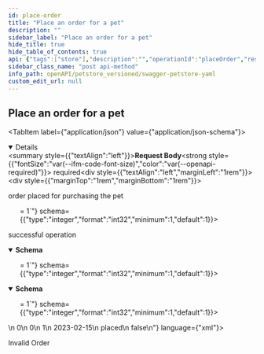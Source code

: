 ```yaml
---
id: place-order
title: "Place an order for a pet"
description: ""
sidebar_label: "Place an order for a pet"
hide_title: true
hide_table_of_contents: true
api: {"tags":["store"],"description":"","operationId":"placeOrder","responses":{"200":{"description":"successful operation","content":{"application/json":{"schema":{"type":"object","properties":{"id":{"description":"Order ID","allOf":[{"type":"integer","format":"int64","readOnly":true}]},"petId":{"description":"Pet ID","allOf":[{"type":"integer","format":"int64","readOnly":true}]},"quantity":{"type":"integer","format":"int32","minimum":1,"default":1},"shipDate":{"description":"Estimated ship date","type":"string","format":"date-time"},"status":{"type":"string","description":"Order Status","enum":["placed","approved","delivered"]},"complete":{"description":"Indicates whenever order was completed or not","type":"boolean","default":false,"readOnly":true},"requestId":{"description":"Unique Request Id","type":"string","writeOnly":true}},"xml":{"name":"Order"}}},"application/xml":{"schema":{"type":"object","properties":{"id":{"description":"Order ID","allOf":[{"type":"integer","format":"int64","readOnly":true}]},"petId":{"description":"Pet ID","allOf":[{"type":"integer","format":"int64","readOnly":true}]},"quantity":{"type":"integer","format":"int32","minimum":1,"default":1},"shipDate":{"description":"Estimated ship date","type":"string","format":"date-time"},"status":{"type":"string","description":"Order Status","enum":["placed","approved","delivered"]},"complete":{"description":"Indicates whenever order was completed or not","type":"boolean","default":false,"readOnly":true},"requestId":{"description":"Unique Request Id","type":"string","writeOnly":true}},"xml":{"name":"Order"}}}}},"400":{"description":"Invalid Order","content":{"application/json":{"example":{"status":400,"message":"Invalid Order"}}}}},"requestBody":{"content":{"application/json":{"schema":{"type":"object","properties":{"id":{"description":"Order ID","allOf":[{"type":"integer","format":"int64","readOnly":true}]},"petId":{"description":"Pet ID","allOf":[{"type":"integer","format":"int64","readOnly":true}]},"quantity":{"type":"integer","format":"int32","minimum":1,"default":1},"shipDate":{"description":"Estimated ship date","type":"string","format":"date-time"},"status":{"type":"string","description":"Order Status","enum":["placed","approved","delivered"]},"complete":{"description":"Indicates whenever order was completed or not","type":"boolean","default":false,"readOnly":true},"requestId":{"description":"Unique Request Id","type":"string","writeOnly":true}},"xml":{"name":"Order"}},"examples":{"OrderDelivered":{"summary":"Order delivered","value":{"quantity":4,"shipDate":"2022-10-12","status":"delivered","requestId":"444-4444-444-4444"}},"OrderPlaced":{"summary":"Order placed","value":{"quantity":10,"shipDate":"2022-10-01","status":"placed","requestId":"111-222-333-444"}},"OrderApproved":{"summary":"Order approved","value":{"quantity":1000,"shipDate":"2022-09-01","status":"approved","requestId":"000-111-222-333"}}}}},"description":"order placed for purchasing the pet","required":true},"method":"post","path":"/store/order","servers":[{"url":"https://petstore.swagger.io/v2","description":"Default server"},{"url":"https://petstore.swagger.io/sandbox","description":"Sandbox server"},{"url":"http://127.0.0.1:4010","description":"Prism Mock API (local)"}],"securitySchemes":{"petstore_auth":{"description":"Get access to data while protecting your account credentials.\nOAuth2 is also a safer and more secure way to give you access.\n","type":"oauth2","flows":{"implicit":{"authorizationUrl":"http://petstore.swagger.io/api/oauth/dialog","scopes":{"write:pets":"modify pets in your account","read:pets":"read your pets"}}}},"api_key":{"description":"For this sample, you can use the api key `special-key` to test the authorization filters.\n","type":"apiKey","name":"api_key","in":"header"}},"jsonRequestBodyExample":{"quantity":1,"shipDate":"2023-02-15","status":"placed","requestId":"string"},"info":{"description":"This is a sample server Petstore server.\nYou can find out more about Swagger at\n[http://swagger.io](http://swagger.io) or on [irc.freenode.net, #swagger](http://swagger.io/irc/).\nFor this sample, you can use the api key `special-key` to test the authorization filters.\n\n## Introduction\nThis API is documented in **OpenAPI format** and is based on\n[Petstore sample](http://petstore.swagger.io/) provided by [swagger.io](http://swagger.io) team.\nIt was **extended** to illustrate features of [generator-openapi-repo](https://github.com/Rebilly/generator-openapi-repo)\ntool and [ReDoc](https://github.com/Redocly/redoc) documentation. In addition to standard\nOpenAPI syntax we use a few [vendor extensions](https://github.com/Redocly/redoc/blob/master/docs/redoc-vendor-extensions.md).\n\n## OpenAPI Specification\nThis API is documented in **OpenAPI format** and is based on\n[Petstore sample](http://petstore.swagger.io/) provided by [swagger.io](http://swagger.io) team.\nIt was **extended** to illustrate features of [generator-openapi-repo](https://github.com/Rebilly/generator-openapi-repo)\ntool and [ReDoc](https://github.com/Redocly/redoc) documentation. In addition to standard\nOpenAPI syntax we use a few [vendor extensions](https://github.com/Redocly/redoc/blob/master/docs/redoc-vendor-extensions.md).\n\n## Cross-Origin Resource Sharing\nThis API features Cross-Origin Resource Sharing (CORS) implemented in compliance with  [W3C spec](https://www.w3.org/TR/cors/).\nAnd that allows cross-domain communication from the browser.\nAll responses have a wildcard same-origin which makes them completely public and accessible to everyone, including any code on any site.\n\n## Authentication\n\nPetstore offers two forms of authentication:\n  - API Key\n  - OAuth2\nOAuth2 - an open protocol to allow secure authorization in a simple\nand standard method from web, mobile and desktop applications.\n","version":"2.0.0","title":"Swagger Petstore YAML","termsOfService":"http://swagger.io/terms/","contact":{"name":"API Support","email":"apiteam@swagger.io","url":"https://github.com/Redocly/redoc"},"x-logo":{"url":"https://redocly.github.io/redoc/petstore-logo.png","altText":"Petstore logo"},"license":{"name":"Apache 2.0","url":"http://www.apache.org/licenses/LICENSE-2.0.html"}},"postman":{"name":"Place an order for a pet","description":{"content":"","type":"text/plain"},"url":{"path":["store","order"],"host":["{{baseUrl}}"],"query":[],"variable":[]},"header":[{"key":"Content-Type","value":"application/json"},{"key":"Accept","value":"application/json"}],"method":"POST","body":{"mode":"raw","raw":"\"\"","options":{"raw":{"language":"json"}}}}}
sidebar_class_name: "post api-method"
info_path: openAPI/petstore_versioned/swagger-petstore-yaml
custom_edit_url: null
---
```



## Place an order for a pet

<MimeTabs><TabItem label={"application/json"} value={"application/json-schema"}><details style={{}} data-collapsed={false} open={true}><summary style={{"textAlign":"left"}}><strong>Request Body</strong><strong style={{"fontSize":"var(--ifm-code-font-size)","color":"var(--openapi-required)"}}> required</strong></summary><div style={{"textAlign":"left","marginLeft":"1rem"}}><div style={{"marginTop":"1rem","marginBottom":"1rem"}}>

order placed for purchasing the pet

</div></div><ul style={{"marginLeft":"1rem"}}><SchemaItem collapsible={false} name={"quantity"} required={false} schemaName={"int32"} qualifierMessage={"**Possible values:** `>= 1`"} schema={{"type":"integer","format":"int32","minimum":1,"default":1}}></SchemaItem><SchemaItem collapsible={false} name={"shipDate"} required={false} schemaName={"date-time"} qualifierMessage={undefined} schema={{"description":"Estimated ship date","type":"string","format":"date-time"}}></SchemaItem><SchemaItem collapsible={false} name={"status"} required={false} schemaName={"string"} qualifierMessage={"**Possible values:** [`placed`, `approved`, `delivered`]"} schema={{"type":"string","description":"Order Status","enum":["placed","approved","delivered"]}}></SchemaItem><SchemaItem collapsible={false} name={"requestId"} required={false} schemaName={"string"} qualifierMessage={undefined} schema={{"description":"Unique Request Id","type":"string","writeOnly":true}}></SchemaItem></ul></details></TabItem></MimeTabs><div><ApiTabs><TabItem label={"200"} value={"200"}><div>

successful operation

</div><div><MimeTabs schemaType={"response"}><TabItem label={"application/json"} value={"application/json"}><SchemaTabs><TabItem label={"Schema"} value={"Schema"}><details style={{}} data-collapsed={false} open={true}><summary style={{"textAlign":"left"}}><strong>Schema</strong></summary><div style={{"textAlign":"left","marginLeft":"1rem"}}></div><ul style={{"marginLeft":"1rem"}}><SchemaItem collapsible={false} name={"id"} required={false} schemaName={"object"} qualifierMessage={undefined} schema={{"type":"integer","format":"int64","readOnly":true}}></SchemaItem><SchemaItem collapsible={false} name={"petId"} required={false} schemaName={"object"} qualifierMessage={undefined} schema={{"type":"integer","format":"int64","readOnly":true}}></SchemaItem><SchemaItem collapsible={false} name={"quantity"} required={false} schemaName={"int32"} qualifierMessage={"**Possible values:** `>= 1`"} schema={{"type":"integer","format":"int32","minimum":1,"default":1}}></SchemaItem><SchemaItem collapsible={false} name={"shipDate"} required={false} schemaName={"date-time"} qualifierMessage={undefined} schema={{"description":"Estimated ship date","type":"string","format":"date-time"}}></SchemaItem><SchemaItem collapsible={false} name={"status"} required={false} schemaName={"string"} qualifierMessage={"**Possible values:** [`placed`, `approved`, `delivered`]"} schema={{"type":"string","description":"Order Status","enum":["placed","approved","delivered"]}}></SchemaItem><SchemaItem collapsible={false} name={"complete"} required={false} schemaName={"boolean"} qualifierMessage={undefined} schema={{"description":"Indicates whenever order was completed or not","type":"boolean","default":false,"readOnly":true}}></SchemaItem></ul></details></TabItem><TabItem label={"Example (from schema)"} value={"Example (from schema)"}><ResponseSamples responseExample={"{\n  \"id\": 0,\n  \"petId\": 0,\n  \"quantity\": 1,\n  \"shipDate\": \"2023-02-15\",\n  \"status\": \"placed\",\n  \"complete\": false\n}"} language={"json"}></ResponseSamples></TabItem></SchemaTabs></TabItem><TabItem label={"application/xml"} value={"application/xml"}><SchemaTabs><TabItem label={"Schema"} value={"Schema"}><details style={{}} data-collapsed={false} open={true}><summary style={{"textAlign":"left"}}><strong>Schema</strong></summary><div style={{"textAlign":"left","marginLeft":"1rem"}}></div><ul style={{"marginLeft":"1rem"}}><SchemaItem collapsible={false} name={"id"} required={false} schemaName={"object"} qualifierMessage={undefined} schema={{"type":"integer","format":"int64","readOnly":true}}></SchemaItem><SchemaItem collapsible={false} name={"petId"} required={false} schemaName={"object"} qualifierMessage={undefined} schema={{"type":"integer","format":"int64","readOnly":true}}></SchemaItem><SchemaItem collapsible={false} name={"quantity"} required={false} schemaName={"int32"} qualifierMessage={"**Possible values:** `>= 1`"} schema={{"type":"integer","format":"int32","minimum":1,"default":1}}></SchemaItem><SchemaItem collapsible={false} name={"shipDate"} required={false} schemaName={"date-time"} qualifierMessage={undefined} schema={{"description":"Estimated ship date","type":"string","format":"date-time"}}></SchemaItem><SchemaItem collapsible={false} name={"status"} required={false} schemaName={"string"} qualifierMessage={"**Possible values:** [`placed`, `approved`, `delivered`]"} schema={{"type":"string","description":"Order Status","enum":["placed","approved","delivered"]}}></SchemaItem><SchemaItem collapsible={false} name={"complete"} required={false} schemaName={"boolean"} qualifierMessage={undefined} schema={{"description":"Indicates whenever order was completed or not","type":"boolean","default":false,"readOnly":true}}></SchemaItem></ul></details></TabItem><TabItem label={"Example (from schema)"} value={"Example (from schema)"}><ResponseSamples responseExample={"<root>\n  <id>0</id>\n  <petId>0</petId>\n  <quantity>1</quantity>\n  <shipDate>2023-02-15</shipDate>\n  <status>placed</status>\n  <complete>false</complete>\n</root>"} language={"xml"}></ResponseSamples></TabItem></SchemaTabs></TabItem></MimeTabs></div></TabItem><TabItem label={"400"} value={"400"}><div>

Invalid Order

</div><div><MimeTabs schemaType={"response"}><TabItem label={"application/json"} value={"application/json"}><SchemaTabs><TabItem label={"Example"} value={"Example"}><ResponseSamples responseExample={"{\n  \"status\": 400,\n  \"message\": \"Invalid Order\"\n}"} language={"json"}></ResponseSamples></TabItem></SchemaTabs></TabItem></MimeTabs></div></TabItem></ApiTabs></div>
      